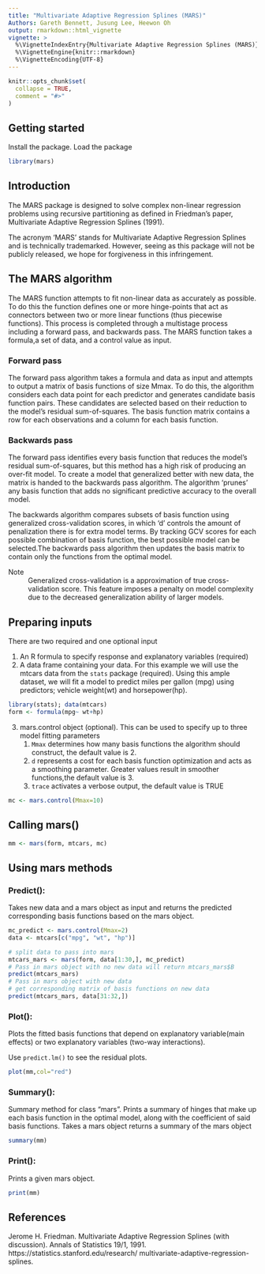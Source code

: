 ---
title: "Multivariate Adaptive Regression Splines (MARS)"
Authors: Gareth Bennett, Jusung Lee, Heewon Oh
output: rmarkdown::html_vignette
vignette: >
  %\VignetteIndexEntry{Multivariate Adaptive Regression Splines (MARS)}
  %\VignetteEngine{knitr::rmarkdown}
  %\VignetteEncoding{UTF-8}
---

```{r, include = FALSE}
knitr::opts_chunk$set(
  collapse = TRUE,
  comment = "#>"
)

```

## Getting started

Install the package.
Load the package
```{r setup}
library(mars)
```


  
## Introduction

The MARS package is designed to solve complex non-linear regression problems using recursive partitioning as defined in Friedman's paper, Multivariate Adaptive Regression Splines (1991).


The acronym 'MARS' stands for Multivariate Adaptive Regression Splines and is technically trademarked. However, seeing as this package will not be publicly released, we hope for forgiveness in this infringement. 

  
## The MARS algorithm 

The MARS function attempts to fit non-linear data as accurately as possible. To do this the function defines one or more hinge-points that act as connectors between two or more linear functions (thus piecewise functions). This process is completed through a multistage process including a forward pass, and backwards pass. The MARS function takes a formula,a set of data, and a control value as input.

### Forward pass

  The forward pass algorithm takes a formula and data as input and attempts to output a matrix of basis functions of size Mmax. To do this, the algorithm considers each data point for each predictor and generates candidate basis function pairs. These candidates are selected based on their reduction to the model's residual sum-of-squares. The basis function matrix contains a row for each observations and a column for each basis function.


### Backwards pass

The forward pass identifies every basis function that reduces the model's residual sum-of-squares, but this method has a high risk of producing an over-fit model. To create a model that generalized better with new data, the matrix is handed to the backwards pass algorithm. The algorithm 'prunes' any basis function that adds no significant predictive accuracy to the overall model.

The backwards algorithm compares subsets of basis function using generalized cross-validation scores, in which 'd' controls the amount of penalization there is for extra model terms. By tracking GCV scores for each possible combination of basis function, the best possible model can be selected.The backwards pass algorithm then updates the basis matrix to contain only the functions from the optimal model. 

Note
  : Generalized cross-validation is a approximation of true cross-validation score. This feature imposes a penalty on model complexity due to the decreased generalization ability of larger models. 



## Preparing inputs 

There are two required and one optional input

1. An R formula to specify response and explanatory variables (required)
2. A data frame containing your data. For this example we will use the mtcars data from the `stats` package (required). Using this ample dataset, we will fit a model to predict miles per gallon (mpg) using predictors; vehicle weight(wt) and horsepower(hp).

```{r}
library(stats); data(mtcars)
form <- formula(mpg~ wt+hp)
```
3. mars.control object (optional). This can be used to specify up to three model fitting parameters 
    1. `Mmax` determines how many basis functions the algorithm should construct, the default value is 2.
    2. `d` represents a cost for each basis function optimization and acts as a smoothing parameter. Greater values result in smoother                functions,the default value is 3.
    3. `trace` activates a verbose output, the default value is TRUE

```{r}
mc <- mars.control(Mmax=10)
```



## Calling mars()

```{r}
mm <- mars(form, mtcars, mc)
```


## Using mars methods

### Predict():
Takes new data and a mars object as input and returns the predicted corresponding basis functions based on the mars object. 
```{r}
mc_predict <- mars.control(Mmax=2)
data <- mtcars[c("mpg", "wt", "hp")]

# split data to pass into mars
mtcars_mars <- mars(form, data[1:30,], mc_predict)
# Pass in mars object with no new data will return mtcars_mars$B
predict(mtcars_mars)
# Pass in mars object with new data
# get corresponding matrix of basis functions on new data
predict(mtcars_mars, data[31:32,])
```

### Plot():
Plots the fitted basis functions that depend on explanatory variable(main effects) or two explanatory variables (two-way interactions). 

Use `predict.lm()` to see the residual plots.
```{r}
plot(mm,col="red")
```

### Summary():
Summary method for class "mars". Prints a summary of hinges that make up each basis function in the optimal model, along with the coefficient of said basis functions.
Takes a mars object
returns a summary of the mars object
```{r}
summary(mm)
```

### Print():
Prints a given mars object.
```{r}
print(mm)
```




## References

Jerome H. Friedman. Multivariate Adaptive Regression Splines (with discussion).
Annals of Statistics 19/1, 1991. https://statistics.stanford.edu/research/
multivariate-adaptive-regression-splines.
